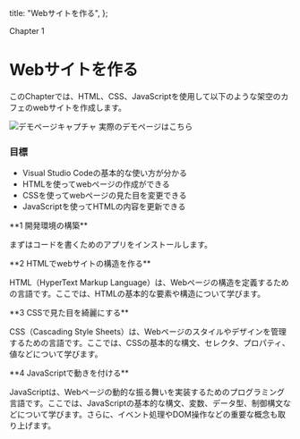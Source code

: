 
  title: "Webサイトを作る",
};

Chapter 1

# Webサイトを作る

このChapterでは、HTML、CSS、JavaScriptを使用して以下のような架空のカフェのwebサイトを作成します。

<Image src="/img/demo.png" alt="デモページキャプチャ" width={512} height={898} />

<Link
  href="https://frontend-book.goosehack.com/sample/"
  target="_blank"
  rel="noopener noreferrer"
>
  実際のデモページはこちら
</Link>

### 目標

- Visual Studio Codeの基本的な使い方が分かる
- HTMLを使ってwebページの作成ができる
- CSSを使ってwebページの見た目を変更できる
- JavaScriptを使ってHTMLの内容を更新できる

<Link href="./getting-start/installation">
  **1 開発環境の構築**
</Link>

まずはコードを書くためのアプリをインストールします。

<Link href="./getting-start/html">
  **2 HTMLでwebサイトの構造を作る**
</Link>

HTML（HyperText Markup Language）は、Webページの構造を定義するための言語です。ここでは、HTMLの基本的な要素や構造について学びます。

<Link href="./getting-start/css">
  **3 CSSで見た目を綺麗にする**
</Link>

CSS（Cascading Style Sheets）は、Webページのスタイルやデザインを管理するための言語です。ここでは、CSSの基本的な構文、セレクタ、プロパティ、値などについて学びます。

<Link href="./getting-start/javascript">
  **4 JavaScriptで動きを付ける**
</Link>

JavaScriptは、Webページの動的な振る舞いを実装するためのプログラミング言語です。ここでは、JavaScriptの基本的な構文、変数、データ型、制御構文などについて学びます。さらに、イベント処理やDOM操作などの重要な概念も取り上げます。
